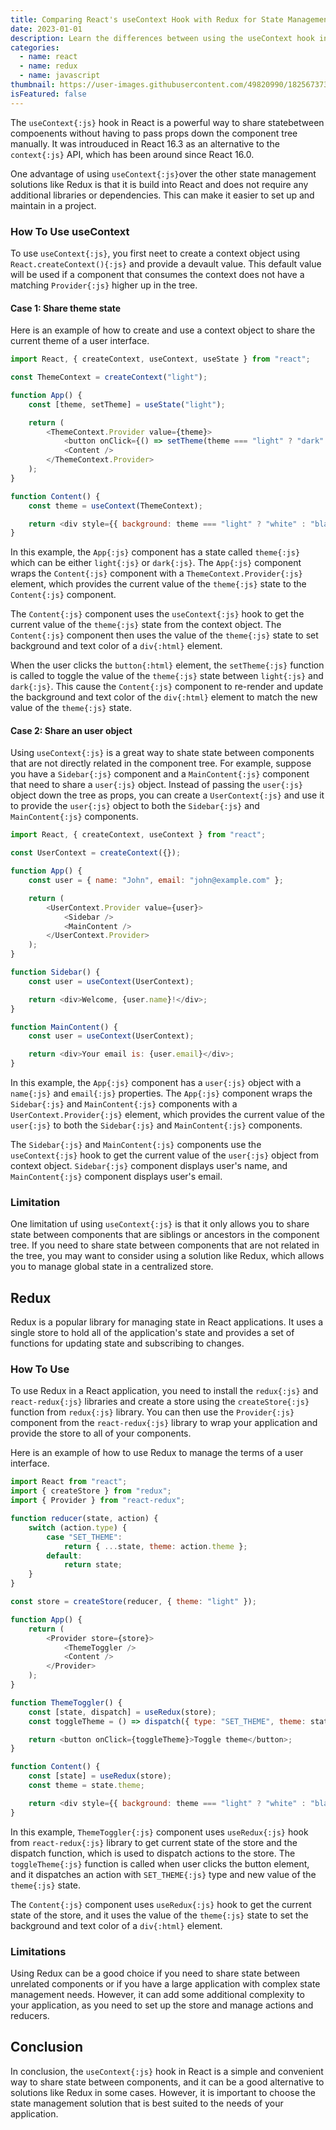 ```yaml
---
title: Comparing React's useContext Hook with Redux for State Management
date: 2023-01-01
description: Learn the differences between using the useContext hook in React and the Redux library for state management in a React application. Includes examples and tips for choosing the best solution for your needs.
categories:
  - name: react
  - name: redux
  - name: javascript
thumbnail: https://user-images.githubusercontent.com/49820990/182567373-faa399fb-f45e-440a-ad02-d94fffde2e71.png
isFeatured: false
---
```


The `useContext{:js}` hook in React is a powerful way to share statebetween compoenents without having to pass props down the component tree manually. It was introuduced in React 16.3 as an alternative to the `context{:js}` API, which has been around since React 16.0.

One advantage of using `useContext{:js}`over the other state management solutions like Redux is that it is build into React and does not require any additional libraries or dependencies. This can make it easier to set up and maintain in a project.

### How To Use useContext

To use `useContext{:js}`, you first neet to create a context object using `React.createContext(){:js}` and provide a devault value. This default value will be used if a component that consumes the context does not have a matching `Provider{:js}` higher up in the tree.

#### Case 1: Share theme state

Here is an example of how to create and use a context object to share the current theme of a user interface.

```js
import React, { createContext, useContext, useState } from "react";

const ThemeContext = createContext("light");

function App() {
	const [theme, setTheme] = useState("light");

	return (
		<ThemeContext.Provider value={theme}>
			<button onClick={() => setTheme(theme === "light" ? "dark" : "light")}>Toggle theme</button>
			<Content />
		</ThemeContext.Provider>
	);
}

function Content() {
	const theme = useContext(ThemeContext);

	return <div style={{ background: theme === "light" ? "white" : "black", color: theme === "light" ? "black" : "white" }}>Hello World</div>;
}
```

In this example, the `App{:js}` component has a state called `theme{:js}` which can be either `light{:js}` or `dark{:js}`. The `App{:js}` component wraps the `Content{:js}` component with a `ThemeContext.Provider{:js}` element, which provides the current value of the `theme{:js}` state to the `Content{:js}` component.

The `Content{:js}` component uses the `useContext{:js}` hook to get the current value of the `theme{:js}` state from the context object. The `Content{:js}` component then uses the value of the `theme{:js}` state to set background and text color of a `div{:html}` element.

When the user clicks the `button{:html}` element, the `setTheme{:js}` function is called to toggle the value of the `theme{:js}` state between `light{:js}` and `dark{:js}`. This cause the `Content{:js}` component to re-render and update the background and text color of the `div{:html}` element to match the new value of the `theme{:js}` state.

#### Case 2: Share an user object

Using `useContext{:js}` is a great way to shate state between components that are not directly related in the component tree. For example, suppose you have a `Sidebar{:js}` component and a `MainContent{:js}` component that need to share a `user{:js}` object. Instead of passing the `user{:js}` object down the tree as props, you can create a `UserContext{:js}` and use it to provide the `user{:js}` object to both the `Sidebar{:js}` and `MainContent{:js}` components.

```js
import React, { createContext, useContext } from "react";

const UserContext = createContext({});

function App() {
	const user = { name: "John", email: "john@example.com" };

	return (
		<UserContext.Provider value={user}>
			<Sidebar />
			<MainContent />
		</UserContext.Provider>
	);
}

function Sidebar() {
	const user = useContext(UserContext);

	return <div>Welcome, {user.name}!</div>;
}

function MainContent() {
	const user = useContext(UserContext);

	return <div>Your email is: {user.email}</div>;
}
```

In this example, the `App{:js}` component has a `user{:js}` object with a `name{:js}` and `email{:js}` properties. The `App{:js}` component wraps the `Sidebar{:js}` and `MainContent{:js}` components with a `UserContext.Provider{:js}` element, which provides the current value of the `user{:js}` to both the `Sidebar{:js}` and `MainContent{:js}` components.

The `Sidebar{:js}` and `MainContent{:js}` components use the `useContext{:js}` hook to get the current value of the `user{:js}` object from context object. `Sidebar{:js}` component displays user's name, and `MainContent{:js}` component displays user's email.

### Limitation

One limitation uf using `useContext{:js}` is that it only allows you to share state between components that are siblings or ancestors in the component tree. If you need to share state between components that are not related in the tree, you may want to consider using a solution like Redux, which allows you to manage global state in a centralized store.

## Redux

Redux is a popular library for managing state in React applications. It uses a single store to hold all of the application's state and provides a set of functions for updating state and subscribing to changes.

### How To Use

To use Redux in a React application, you need to install the `redux{:js}` and `react-redux{:js}` libraries and create a store using the `createStore{:js}` function from `redux{:js}` library. You can then use the `Provider{:js}` component from the `react-redux{:js}` library to wrap your application and provide the store to all of your components.

Here is an example of how to use Redux to manage the terms of a user interface.

```js
import React from "react";
import { createStore } from "redux";
import { Provider } from "react-redux";

function reducer(state, action) {
	switch (action.type) {
		case "SET_THEME":
			return { ...state, theme: action.theme };
		default:
			return state;
	}
}

const store = createStore(reducer, { theme: "light" });

function App() {
	return (
		<Provider store={store}>
			<ThemeToggler />
			<Content />
		</Provider>
	);
}

function ThemeToggler() {
	const [state, dispatch] = useRedux(store);
	const toggleTheme = () => dispatch({ type: "SET_THEME", theme: state.theme === "light" ? "dark" : "light" });

	return <button onClick={toggleTheme}>Toggle theme</button>;
}

function Content() {
	const [state] = useRedux(store);
	const theme = state.theme;

	return <div style={{ background: theme === "light" ? "white" : "black", color: theme === "light" ? "black" : "white" }}>Hello World</div>;
}
```

In this example, `ThemeToggler{:js}` component uses `useRedux{:js}` hook from `react-redux{:js}` library to get current state of the store and the dispatch function, which is used to dispatch actions to the store. The `toggleTheme{:js}` function is called when user clicks the button element, and it dispatches an action with `SET_THEME{:js}` type and new value of the `theme{:js}` state.

The `Content{:js}` component uses `useRedux{:js}` hook to get the current state of the store, and it uses the value of the `theme{:js}` state to set the background and text color of a `div{:html}` element.

### Limitations

Using Redux can be a good choice if you need to share state between unrelated components or if you have a large application with complex state management needs. However, it can add some additional complexity to your application, as you need to set up the store and manage actions and reducers.

## Conclusion

In conclusion, the `useContext{:js}` hook in React is a simple and convenient way to share state between components, and it can be a good alternative to solutions like Redux in some cases. However, it is important to choose the state management solution that is best suited to the needs of your application.
